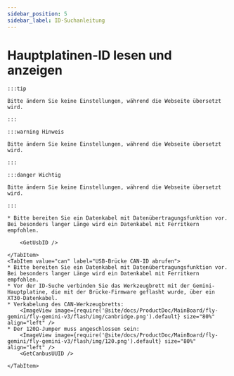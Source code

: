 ```yaml
---
sidebar_position: 5
sidebar_label: ID-Suchanleitung
---
```




# Hauptplatinen-ID lesen und anzeigen

    :::tip

    Bitte ändern Sie keine Einstellungen, während die Webseite übersetzt wird.

    :::

    :::warning Hinweis

    Bitte ändern Sie keine Einstellungen, während die Webseite übersetzt wird.

    :::

    :::danger Wichtig

    Bitte ändern Sie keine Einstellungen, während die Webseite übersetzt wird.

    :::

<Tabs>
    <TabItem value="usb" label="USB-ID abrufen" default>
        
    * Bitte bereiten Sie ein Datenkabel mit Datenübertragungsfunktion vor. Bei besonders langer Länge wird ein Datenkabel mit Ferritkern empfohlen.
    
        <GetUsbID />
        
    </TabItem>
    <TabItem value="can" label="USB-Brücke CAN-ID abrufen">
    * Bitte bereiten Sie ein Datenkabel mit Datenübertragungsfunktion vor. Bei besonders langer Länge wird ein Datenkabel mit Ferritkern empfohlen.
    * Vor der ID-Suche verbinden Sie das Werkzeugbrett mit der Gemini-Hauptplatine, die mit der Brücke-Firmware geflasht wurde, über ein XT30-Datenkabel.
    * Verkabelung des CAN-Werkzeugbretts:
        <ImageView image={require('@site/docs/ProductDoc/MainBoard/fly-gemini/fly-gemini-v3/flash/img/canbridge.png').default} size="80%" align="left" /> 
    * Der 120Ω-Jumper muss angeschlossen sein:
        <ImageView image={require('@site/docs/ProductDoc/MainBoard/fly-gemini/fly-gemini-v3/flash/img/120.png').default} size="80%" align="left" /> 
        <GetCanbusUUID />

    </TabItem>
</Tabs>